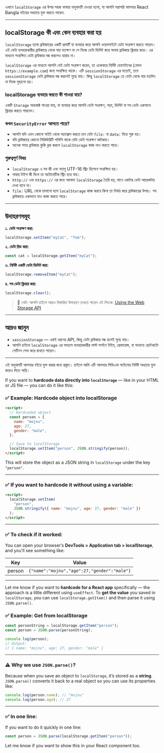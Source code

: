 এখানে `localStorage` এর উপর সহজ ভাষায় অনুবাদটি দেওয়া হলো, যা আপনি সরাসরি আপনার React Bangla বইয়ের অধ্যায়ে যুক্ত করতে পারেন:

---

## localStorage কী এবং কেন ব্যবহার করা হয়

`localStorage` হলো ব্রাউজারের একটি প্রপার্টি যা ব্যবহার করে আপনি ওয়েবসাইটে ডেটা সংরক্ষণ করতে পারেন। এই ডেটা ব্যবহারকারীর ব্রাউজারে থেকে যায় যতক্ষণ না সে নিজে ডেটা ডিলিট করে অথবা ব্রাউজার ক্লিয়ার করে। এর মাধ্যমে সংরক্ষিত ডেটা ব্রাউজার বন্ধ করলেও হারায় না।

`localStorage` এর মাধ্যমে আপনি যেই ডেটা সংরক্ষণ করেন, তা একেবারে নির্দিষ্ট ডোমেইনের (যেমন `https://example.com`) জন্য সংরক্ষিত থাকে। এটি `sessionStorage` এর মতোই, তবে `sessionStorage` ডেটা ব্রাউজার বন্ধ করলেই মুছে যায়। কিন্তু `localStorage` তে ডেটা থেকে যায় যতদিন না নিজে মুছানো হয়।

### localStorage ব্যবহার করতে কী পাওয়া যায়?

একটি `Storage` অবজেক্ট পাওয়া যায়, যা ব্যবহার করে আপনি ডেটা সংরক্ষণ, পড়া, ডিলিট বা সব ডেটা একসাথে ক্লিয়ার করতে পারবেন।

### কখন `SecurityError` আসতে পারে?

- আপনি যদি এমন কোনো সাইট থেকে অ্যাক্সেস করতে চান যেটা `file:` বা `data:` দিয়ে শুরু হয়।
- যদি ব্রাউজারে কোনো সিকিউরিটি পলিসি থাকে যেটা ডেটা সংরক্ষণ আটকায়।
- অনেক সময় ব্রাউজার কুকি ব্লক করলে `localStorage` কাজ নাও করতে পারে।

### গুরুত্বপূর্ণ বিষয়

- `localStorage` এ সব কী এবং ভ্যালু UTF-16 স্ট্রিং হিসেবে সংরক্ষিত হয়।
- নাম্বার টাইপ কী দিলে তা অটোমেটিক স্ট্রিং হয়ে যায়।
- `http://` এবং `https://` এর জন্য আলাদা `localStorage` তৈরি হয়, মানে একটার ডেটা আরেকটায় দেখা যাবে না।
- `file:` URL থেকে চালানো হলে `localStorage` কাজ করবে কিনা তা নির্ভর করে ব্রাউজারের উপর। সব ব্রাউজারে একভাবে নাও কাজ করতে পারে।

---

## উদাহরণসমূহ

**১. ডেটা সংরক্ষণ করা:**

```js
localStorage.setItem("myCat", "Tom");
```

**২. ডেটা রিড করা:**

```js
const cat = localStorage.getItem("myCat");
```

**৩. নির্দিষ্ট একটি ডেটা ডিলিট করা:**

```js
localStorage.removeItem("myCat");
```

**৪. সব ডেটা ক্লিয়ার করা:**

```js
localStorage.clear();
```

> 📝 নোট: আপনি চাইলে আরও বিস্তারিত উদাহরণ দেখতে পারেন এই লিংকে: [Using the Web Storage API](https://developer.mozilla.org/en-US/docs/Web/API/Web_Storage_API/Using_the_Web_Storage_API)

---

## আরও জানুন

- `sessionStorage` — একই ধরনের API, কিন্তু ডেটা ব্রাউজার বন্ধ হলেই মুছে যায়।
- আপনি চাইলে `localStorage` এর মাধ্যমে ব্যবহারকারীর লাস্ট লগইন টাইম, প্রেফারেন্স, বা অন্যান্য ছোটখাটো সেটিংস সেভ করে রাখতে পারেন।

---

এই অনুবাদটি আপনার বইয়ে যুক্ত করার জন্য প্রস্তুত। চাইলে আমি এটি আপনার পিডিএফ ফাইলের নির্দিষ্ট অধ্যায়ে যুক্ত করেও দিতে পারি।

If you want to **hardcode data directly into `localStorage`** — like in your HTML or JS file — you can do it like this:

### ✅ Example: Hardcode object into localStorage

```html
<script>
  // Hardcoded object
  const person = {
    name: "mojnu",
    age: 27,
    gender: "male",
  };

  // Save to localStorage
  localStorage.setItem("person", JSON.stringify(person));
</script>
```

This will store the object as a JSON string in `localStorage` under the key `"person"`.

---

### ✅ If you want to hardcode it **without using a variable**:

```html
<script>
  localStorage.setItem(
    "person",
    JSON.stringify({ name: "mojnu", age: 27, gender: "male" })
  );
</script>
```

---

### ✅ To check if it worked:

You can open your browser’s **DevTools > Application tab > localStorage**, and you’ll see something like:

| Key    | Value                                       |
| ------ | ------------------------------------------- |
| person | `{"name":"mojnu","age":27,"gender":"male"}` |

---

Let me know if you want to **hardcode for a React app** specifically — the approach is a little different using `useEffect`.
To **get the value** you saved in `localStorage`, you can use `localStorage.getItem()` and then parse it using `JSON.parse()`.

### ✅ Example: Get from localStorage

```js
const personString = localStorage.getItem("person");
const person = JSON.parse(personString);

console.log(person);
// Output:
// { name: "mojnu", age: 27, gender: "male" }
```

---

### ⚠️ Why we use `JSON.parse()`?

Because when you save an object to `localStorage`, it’s stored as a **string**. `JSON.parse()` converts it back to a real object so you can use its properties like:

```js
console.log(person.name); // "mojnu"
console.log(person.age); // 27
```

---

### ✅ In one line:

If you want to do it quickly in one line:

```js
const person = JSON.parse(localStorage.getItem("person"));
```

Let me know if you want to show this in your React component too.
